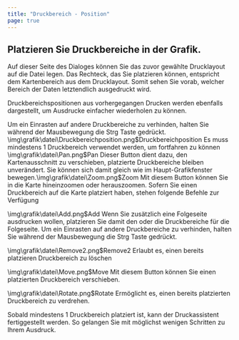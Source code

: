 ```yaml
---
title: "Druckbereich - Position"
page: true
---
```

## Platzieren Sie Druckbereiche in der Grafik.
<GeoMapper>Auf dieser Seite des Dialoges k&#246;nnen Sie das zuvor gew&#228;hlte Drucklayout auf die Datei legen. Das Rechteck, das Sie platzieren k&#246;nnen, entspricht dem Kartenbereich aus dem Drucklayout. Somit sehen Sie vorab, welcher Bereich der Daten letztendlich ausgedruckt wird.

Druckbereichspositionen aus vorhergegangen Drucken werden ebenfalls dargestellt, um Ausdrucke einfacher wiederholen zu k&#246;nnen.

<Warning>
Um ein Einrasten auf andere Druckbereiche zu verhinden, halten Sie w&#228;hrend der Mausbewegung die  <Border>Strg</Border>  Taste gedr&#252;ckt.
</Warning><Image>\img\grafik\datei\Druckbereichposition.png$Druckbereichposition</Image>

<Warning>
Es muss mindestens 1 Druckbereich verwendet werden, um fortfahren zu k&#246;nnen
</Warning><Image>\img\grafik\datei\Pan.png$Pan</Image> Dieser Button dient dazu, den Kartenausschnitt zu verschieben, platzierte Druckbereiche bleiben unver&#228;ndert. Sie k&#246;nnen sich damit gleich wie im Haupt-Grafikfenster bewegen.<Image>\img\grafik\datei\Zoom.png$Zoom</Image> Mit diesem Button k&#246;nnen Sie in die Karte hineinzoomen oder herauszoomen.

<Success>
Sofern Sie einen Druckbereich auf die Karte platziert haben, stehen folgende Befehle zur Verf&#252;gung


<Image>\img\grafik\datei\Add.png$Add</Image> Wenn Sie zus&#228;tzlich eine Folgeseite ausdrucken wollen, platzieren Sie damit den oder die Druckbereiche f&#252;r die Folgeseite. Um ein Einrasten auf andere Druckbereiche zu verhinden, halten Sie w&#228;hrend der Mausbewegung die  <Border>Strg</Border>  Taste gedr&#252;ckt. 


<Image>\img\grafik\datei\Remove2.png$Remove2</Image> Erlaubt es, einen bereits platzieren Druckbereich zu l&#246;schen


<Image>\img\grafik\datei\Move.png$Move</Image> Mit diesem Button k&#246;nnen Sie einen platzierten Druckbereich verschieben. 


<Image>\img\grafik\datei\Rotate.png$Rotate</Image> Erm&#246;glicht es, einen bereits platzierten Druckbereich zu verdrehen.
</Success>


<Success>
Sobald mindestens 1 Druckbereich platziert ist, kann der Druckassistent fertiggestellt werden. So gelangen Sie mit m&#246;glichst wenigen Schritten zu Ihrem Ausdruck.
</Success>

</GeoMapper>
